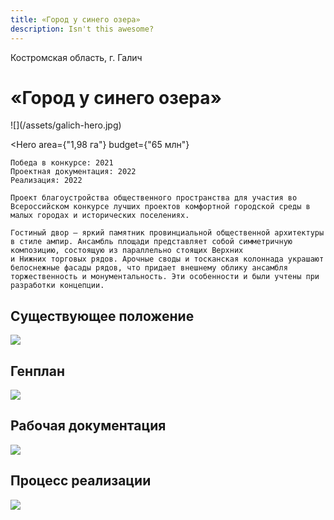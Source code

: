 ```yaml
---
title: «Город у синего озера»
description: Isn't this awesome?
---
```


<AffinumLogo />

Костромская область, г. Галич

# «Город у синего озера»

<Wide>
    ![](/assets/galich-hero.jpg)
</Wide>

<Hero
    area={"1,98 га"}
    budget={"65 млн"}
>
    Победа в конкурсе: 2021  
    Проектная документация: 2022  
    Реализация: 2022  

    Проект благоустройства общественного пространства для участия во Всероссийском конкурсе лучших проектов комфортной городской среды в малых городах и исторических поселениях.

    Гостиный двор – яркий памятник провинциальной общественной архитектуры в стиле ампир. Ансамбль площади представляет собой симметричную композицию, состоящую из параллельно стоящих Верхних 
    и Нижних торговых рядов. Арочные своды и тосканская колоннада украшают белоснежные фасады рядов, что придает внешнему облику ансамбля торжественность и монументальность. Эти особенности и были учтены при разработки концепции.
</Hero>

## Существующее положение

![](/assets/galich-01.jpg)

## Генплан

![](/assets/galich-00.jpg)

## Рабочая документация

![](/assets/galich-02.jpg)

## Процесс реализации

![](/assets/galich-03.jpg)

